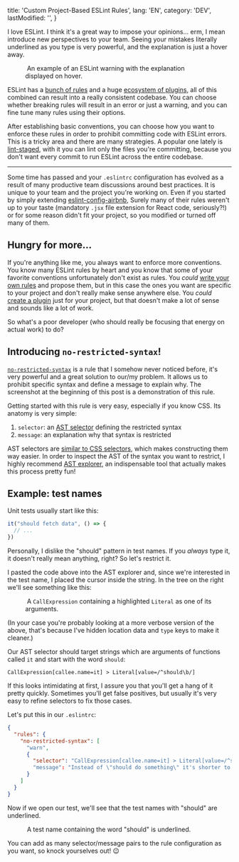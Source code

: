 
  title: 'Custom Project-Based ESLint Rules',
  lang: 'EN',
  category: 'DEV',
  lastModified: '',
}

I love ESLint. I think it's a great way to impose your opinions... erm, I mean introduce new perspectives to your team. Seeing your mistakes literally underlined as you type is very powerful, and the explanation is just a hover away.

<Figure>
  <Image
    srcId="1_zs1MOwXPd-FcxoQ5RIMvyw_t3axyl"
    originalWidth="2000"
    originalHeight="816"
  />
  <Caption>
    An example of an ESLint warning with the explanation displayed on hover.
  </Caption>
</Figure>

ESLint has a [bunch of rules][rules] and a huge [ecosystem of plugins][plugins], all of this combined can result into a really consistent codebase. You can choose whether breaking rules will result in an error or just a warning, and you can fine tune many rules using their options.

After establishing basic conventions, you can choose how you want to enforce these rules in order to prohibit committing code with ESLint errors. This is a tricky area and there are many strategies. A popular one lately is [lint-staged], with it you can lint only the files you're committing, because you don't want every commit to run ESLint across the entire codebase.

---

Some time has passed and your `.eslintrc` configuration has evolved as a result of many productive team discussions around best practices. It is unique to your team and the project you're working on. Even if you started by simply extending [eslint-config-airbnb], Surely many of their rules weren't up to your taste (mandatory `.jsx` file extension for React code, seriously?!) or for some reason didn't fit your project, so you modified or turned off many of them.

## Hungry for more...

If you're anything like me, you always want to enforce more conventions. You know many ESLint rules by heart and you know that some of your favorite conventions unfortunately don't exist as rules. You _could_ [write your own rules][authoring rules] and propose them, but in this case the ones you want are specific to your project and don't really make sense anywhere else. You _could_ [create a plugin][authoring plugins] just for your project, but that doesn't make a lot of sense and sounds like a lot of work.

So what's a poor developer (who should really be focusing that energy on actual work) to do?

## Introducing `no-restricted-syntax`!

[`no-restricted-syntax`][no-restricted-syntax] is a rule that I somehow never noticed before, it's very powerful and a great solution to our/my problem. It allows us to prohibit specific syntax and define a message to explain why. The screenshot at the beginning of this post is a demonstration of this rule.

Getting started with this rule is very easy, especially if you know CSS. Its anatomy is very simple:

  1. `selector`: an [AST selector][selector] defining the restricted syntax
  2. `message`: an explanation why that syntax is restricted

AST selectors are [similar to CSS selectors][selector-syntax], which makes constructing them way easier. In order to inspect the AST of the syntax you want to restrict, I highly recommend [AST explorer], an indispensable tool that actually makes this process pretty fun!

## Example: test names

Unit tests usually start like this:

```js
it("should fetch data", () => {
  // ...
})
```

Personally, I dislike the "should" pattern in test names. If you _always_ type it, it doesn't really mean anything, right? So let's restrict it.

I pasted the code above into the AST explorer and, since we're interested in the test name, I placed the cursor inside the string. In the tree on the right we'll see something like this:

<Figure>
  <Image
    srcId="1_dTIikih-HgPjxoohx4TFDA_yurtdg"
    originalWidth="1248"
    originalHeight="468"
  />
  <Caption>
    A <Code>CallExpression</Code> containing a highlighted <Code>Literal</Code> as one of its arguments.
  </Caption>
</Figure>

(In your case you're probably looking at a more verbose version of the above, that's because I've hidden location data and `type` keys to make it cleaner.)

Our AST selector should target strings which are arguments of functions called `it` and start with the word `should`:

```
CallExpression[callee.name=it] > Literal[value=/^should\b/]
```

If this looks intimidating at first, I assure you that you'll get a hang of it pretty quickly. Sometimes you'll get false positives, but usually it's very easy to refine selectors to fix those cases.

Let's put this in our `.eslintrc`:

```json
{
  "rules": {
    "no-restricted-syntax": [
      "warn",
      {
        "selector": "CallExpression[callee.name=it] > Literal[value=/^should\\b/]"
        "message": "Instead of \"should do something\" it's shorter to type \"does something\"."
      }
    ]
  }
}
```

Now if we open our test, we'll see that the test names with "should" are underlined.

<Figure>
  <Image
    srcId="1_ixsLwEtNyFOZskm-mAZ7_Q_e3uaud"
    originalWidth="2000"
    originalHeight="300"
  />
  <Caption>
    A test name containing the word "should" is underlined.
  </Caption>
</Figure>

You can add as many selector/message pairs to the rule configuration as you want, so knock yourselves out! 😉

[rules]: https://eslint.org/docs/rules/
[plugins]: https://npms.io/search?q=eslint-plugin
[lint-staged]: https://github.com/okonet/lint-staged
[eslint-config-airbnb]: https://github.com/airbnb/javascript/tree/master/packages/eslint-config-airbnb
[authoring rules]: https://eslint.org/docs/developer-guide/working-with-rules
[authoring plugins]: https://eslint.org/docs/developer-guide/working-with-plugins
[no-restricted-syntax]: https://eslint.org/docs/rules/no-restricted-syntax
[selector]: https://eslint.org/docs/developer-guide/selectors
[selector-syntax]: https://eslint.org/docs/developer-guide/selectors#what-syntax-can-selectors-have
[AST explorer]: https://astexplorer.net/
